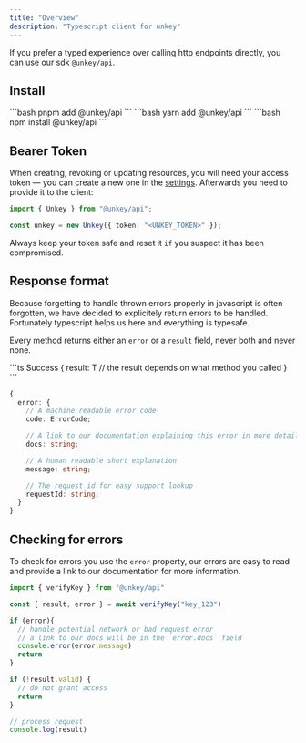 ```yaml
---
title: "Overview"
description: "Typescript client for unkey"
---
```


If you prefer a typed experience over calling http endpoints directly, you can use our sdk `@unkey/api`.

## Install

<Tabs>
  <Tab title="pnpm">```bash pnpm add @unkey/api ```</Tab>
  <Tab title="yarn">```bash yarn add @unkey/api ```</Tab>
  <Tab title="npm">```bash npm install @unkey/api ```</Tab>
</Tabs>

## Bearer Token

When creating, revoking or updating resources, you will need your access token — you can create a new one in the [settings](https://unkey.dev/app/keys).
Afterwards you need to provide it to the client:

```ts
import { Unkey } from "@unkey/api";

const unkey = new Unkey({ token: "<UNKEY_TOKEN>" });
```

Always keep your token safe and reset it `if` you suspect it has been compromised.

## Response format

Because forgetting to handle thrown errors properly in javascript is often forgotten, we have decided to explicitely return errors to be handled. Fortunately typescript helps us here and everything is typesafe.

Every method returns either an `error` or a `result` field, never both and never none.

<CodeGroup>
```ts Success
{
  result: T // the result depends on what method you called
}
```

```ts Error
{
  error: {
    // A machine readable error code
    code: ErrorCode;

    // A link to our documentation explaining this error in more detail
    docs: string;

    // A human readable short explanation
    message: string;

    // The request id for easy support lookup
    requestId: string;
  }
}
```

</CodeGroup>

## Checking for errors

To check for errors you use the `error` property, our errors are easy to read and provide a link to our documentation for more information.

```ts
import { verifyKey } from "@unkey/api"

const { result, error } = await verifyKey("key_123")

if (error){
  // handle potential network or bad request error
  // a link to our docs will be in the `error.docs` field
  console.error(error.message)
  return
}

if (!result.valid) {
  // do not grant access
  return
}

// process request
console.log(result)
```
